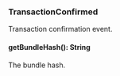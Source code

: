 ### TransactionConfirmed
Transaction confirmation event.

#### getBundleHash(): String

The bundle hash.

